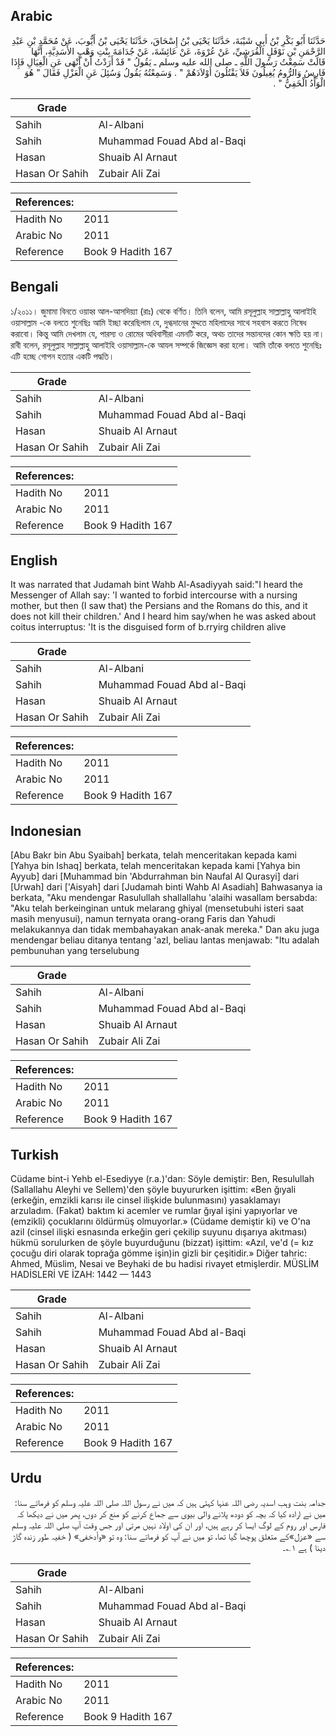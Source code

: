## Arabic


<div dir="rtl" lang="ar" style={{fontSize:'larger',backgroundColor:'#f8f9fa',padding:20}}>
حَدَّثَنَا أَبُو بَكْرِ بْنُ أَبِي شَيْبَةَ، حَدَّثَنَا يَحْيَى بْنُ إِسْحَاقَ، حَدَّثَنَا يَحْيَى بْنُ أَيُّوبَ، عَنْ مُحَمَّدِ بْنِ عَبْدِ الرَّحْمَنِ بْنِ نَوْفَلٍ الْقُرَشِيِّ، عَنْ عُرْوَةَ، عَنْ عَائِشَةَ، عَنْ جُدَامَةَ بِنْتِ وَهْبٍ الأَسَدِيَّةِ، أَنَّهَا قَالَتْ سَمِعْتُ رَسُولَ اللَّهِ ـ صلى الله عليه وسلم ـ يَقُولُ ‏"‏ قَدْ أَرَدْتُ أَنْ أَنْهَى عَنِ الْغِيَالِ فَإِذَا فَارِسُ وَالرُّومُ يُغِيلُونَ فَلاَ يَقْتُلُونَ أَوْلاَدَهُمْ ‏"‏ ‏.‏ وَسَمِعْتُهُ يَقُولُ وَسُئِلَ عَنِ الْعَزْلِ فَقَالَ ‏"‏ هُوَ الْوَأْدُ الْخَفِيُّ ‏"‏ ‏.‏
</div>
<div style={{backgroundColor:'#f8f9fa',padding:20, marginBottom: 10}}><table> <thead> <tr> <th>Grade</th> <th></th> </tr> </thead> <tbody> <tr><td>Sahih</td><td>Al-Albani</td></tr><tr><td>Sahih</td><td>Muhammad Fouad Abd al-Baqi</td></tr><tr><td>Hasan</td><td>Shuaib Al Arnaut</td></tr><tr><td>Hasan Or Sahih</td><td>Zubair Ali Zai</td></tr></tbody></table><table> <thead> <tr> <th>References:</th> <th></th> </tr> </thead> <tbody><tr><td>Hadith No</td><td>2011</td></tr><tr><td>Arabic No</td><td>2011</td></tr><tr><td>Reference</td><td>Book 9 Hadith 167</td></tr></tbody></table></div>

## Bengali


<div dir="ltr" lang="bn" style={{fontSize:'larger',backgroundColor:'#f8f9fa',padding:20}}>
১/২০১১। জুমামা বিনতে ওয়াহ্ব আল-আসদিয়্যা (রাঃ) থেকে বর্ণিত। তিনি বলেন, আমি রসূলুল্লাহ সাল্লাল্লাহু আলাইহি ওয়াসাল্লাম -কে বলতে শুনেছিঃ আমি ইচ্ছা করেছিলাম যে, দুগ্ধদানের মুদ্দতে মহিলাদের সাথে সহবাস করতে নিষেধ করাবো। কিন্তু আমি দেখলাম যে, পারস্য ও রোমের অধিবাসীরা এমনটি করে, অথচ তাদের সন্তানদের কোন ক্ষতি হয় না। রাবী বলেন, রসূলুল্লাহ সাল্লাল্লাহু আলাইহি ওয়াসাল্লাম-কে আযল সম্পর্কে জিজ্ঞেস করা হলো। আমি তাঁকে বলতে শুনেছিঃ এটি হচ্ছে গোপন হত্যার একটি পদ্ধতি।
</div>
<div style={{backgroundColor:'#f8f9fa',padding:20, marginBottom: 10}}><table> <thead> <tr> <th>Grade</th> <th></th> </tr> </thead> <tbody> <tr><td>Sahih</td><td>Al-Albani</td></tr><tr><td>Sahih</td><td>Muhammad Fouad Abd al-Baqi</td></tr><tr><td>Hasan</td><td>Shuaib Al Arnaut</td></tr><tr><td>Hasan Or Sahih</td><td>Zubair Ali Zai</td></tr></tbody></table><table> <thead> <tr> <th>References:</th> <th></th> </tr> </thead> <tbody><tr><td>Hadith No</td><td>2011</td></tr><tr><td>Arabic No</td><td>2011</td></tr><tr><td>Reference</td><td>Book 9 Hadith 167</td></tr></tbody></table></div>

## English


<div dir="ltr" lang="en" style={{fontSize:'larger',backgroundColor:'#f8f9fa',padding:20}}>
It was narrated that Judamah bint Wahb Al-Asadiyyah said:"I heard the Messenger of Allah say: 'I wanted to forbid intercourse with a nursing mother, but then (I saw that) the Persians and the Romans do this, and it does not kill their children.' And I heard him say/when he was asked about coitus interruptus: 'It is the disguised form of b.rryirg children alive
</div>
<div style={{backgroundColor:'#f8f9fa',padding:20, marginBottom: 10}}><table> <thead> <tr> <th>Grade</th> <th></th> </tr> </thead> <tbody> <tr><td>Sahih</td><td>Al-Albani</td></tr><tr><td>Sahih</td><td>Muhammad Fouad Abd al-Baqi</td></tr><tr><td>Hasan</td><td>Shuaib Al Arnaut</td></tr><tr><td>Hasan Or Sahih</td><td>Zubair Ali Zai</td></tr></tbody></table><table> <thead> <tr> <th>References:</th> <th></th> </tr> </thead> <tbody><tr><td>Hadith No</td><td>2011</td></tr><tr><td>Arabic No</td><td>2011</td></tr><tr><td>Reference</td><td>Book 9 Hadith 167</td></tr></tbody></table></div>

## Indonesian


<div dir="ltr" lang="id" style={{fontSize:'larger',backgroundColor:'#f8f9fa',padding:20}}>
[Abu Bakr bin Abu Syaibah] berkata, telah menceritakan kepada kami [Yahya bin Ishaq] berkata, telah menceritakan kepada kami [Yahya bin Ayyub] dari [Muhammad bin 'Abdurrahman bin Naufal Al Qurasyi] dari [Urwah] dari ['Aisyah] dari [Judamah binti Wahb Al Asadiah] Bahwasanya ia berkata, "Aku mendengar Rasulullah shallallahu 'alaihi wasallam bersabda: "Aku telah berkeinginan untuk melarang ghiyal (mensetubuhi isteri saat masih menyusui), namun ternyata orang-orang Faris dan Yahudi melakukannya dan tidak membahayakan anak-anak mereka." Dan aku juga mendengar beliau ditanya tentang 'azl, beliau lantas menjawab: "Itu adalah pembunuhan yang terselubung
</div>
<div style={{backgroundColor:'#f8f9fa',padding:20, marginBottom: 10}}><table> <thead> <tr> <th>Grade</th> <th></th> </tr> </thead> <tbody> <tr><td>Sahih</td><td>Al-Albani</td></tr><tr><td>Sahih</td><td>Muhammad Fouad Abd al-Baqi</td></tr><tr><td>Hasan</td><td>Shuaib Al Arnaut</td></tr><tr><td>Hasan Or Sahih</td><td>Zubair Ali Zai</td></tr></tbody></table><table> <thead> <tr> <th>References:</th> <th></th> </tr> </thead> <tbody><tr><td>Hadith No</td><td>2011</td></tr><tr><td>Arabic No</td><td>2011</td></tr><tr><td>Reference</td><td>Book 9 Hadith 167</td></tr></tbody></table></div>

## Turkish


<div dir="ltr" lang="tr" style={{fontSize:'larger',backgroundColor:'#f8f9fa',padding:20}}>
Cüdame bint-i Yehb el-Esediyye (r.a.)'dan: Söyle demiştir: Ben, Resulullah (Sallallahu Aleyhi ve Sellem)'den şöyle buyururken işittim: «Ben ğıyali (erkeğin, emzikli karısı ile cinsel ilişkide bulunmasını) yasaklamayı arzuladım. (Fakat) baktım ki acemler ve rumlar ğıyal işini yapıyorlar ve (emzikli) çocuklarını öldürmüş olmuyorlar.» (Cüdame demiştir ki) ve O'na azil (cinsel ilişki esnasında erkeğin geri çekilip suyunu dışarıya akıtması) hükmü sorulurken de şöyle buyurduğunu (bizzat) işittim: «Azıl, ve'd (= kız çocuğu diri olarak toprağa gömme işin)in gizli bir çeşitidir.» Diğer tahric: Ahmed, Müslim, Nesai ve Beyhaki de bu hadisi rivayet etmişlerdir. MÜSLİM HADİSLERİ VE İZAH: 1442 — 1443
</div>
<div style={{backgroundColor:'#f8f9fa',padding:20, marginBottom: 10}}><table> <thead> <tr> <th>Grade</th> <th></th> </tr> </thead> <tbody> <tr><td>Sahih</td><td>Al-Albani</td></tr><tr><td>Sahih</td><td>Muhammad Fouad Abd al-Baqi</td></tr><tr><td>Hasan</td><td>Shuaib Al Arnaut</td></tr><tr><td>Hasan Or Sahih</td><td>Zubair Ali Zai</td></tr></tbody></table><table> <thead> <tr> <th>References:</th> <th></th> </tr> </thead> <tbody><tr><td>Hadith No</td><td>2011</td></tr><tr><td>Arabic No</td><td>2011</td></tr><tr><td>Reference</td><td>Book 9 Hadith 167</td></tr></tbody></table></div>

## Urdu


<div dir="rtl" lang="ur" style={{fontSize:'larger',backgroundColor:'#f8f9fa',padding:20}}>
جدامہ بنت وہب اسدیہ رضی اللہ عنہا کہتی ہیں کہ میں نے رسول اللہ صلی اللہ علیہ وسلم کو فرماتے سنا: میں نے ارادہ کیا کہ بچہ کو دودھ پلانے والی بیوی سے جماع کرنے کو منع کر دوں، پھر میں نے دیکھا کہ فارس اور روم کے لوگ ایسا کر رہے ہیں، اور ان کی اولاد نہیں مرتی اور جس وقت آپ صلی اللہ علیہ وسلم سے «عزل»کے متعلق پوچھا گیا تھا، تو میں نے آپ کو فرماتے سنا: وہ تو «وأدخفی» ( خفیہ طور زندہ گاڑ دینا ) ہے ۱؎۔
</div>
<div style={{backgroundColor:'#f8f9fa',padding:20, marginBottom: 10}}><table> <thead> <tr> <th>Grade</th> <th></th> </tr> </thead> <tbody> <tr><td>Sahih</td><td>Al-Albani</td></tr><tr><td>Sahih</td><td>Muhammad Fouad Abd al-Baqi</td></tr><tr><td>Hasan</td><td>Shuaib Al Arnaut</td></tr><tr><td>Hasan Or Sahih</td><td>Zubair Ali Zai</td></tr></tbody></table><table> <thead> <tr> <th>References:</th> <th></th> </tr> </thead> <tbody><tr><td>Hadith No</td><td>2011</td></tr><tr><td>Arabic No</td><td>2011</td></tr><tr><td>Reference</td><td>Book 9 Hadith 167</td></tr></tbody></table></div>